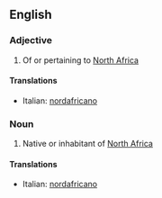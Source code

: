 ==English==

===Adjective===
{{en-adj|-|pos=[[north|North]] [[African]]}}

# Of or pertaining to [[North Africa]]

====Translations====
{{top}}
*Italian: [[nordafricano]]
{{mid}}

{{bottom}}

===Noun===
{{en-noun|sg=[[north|North]] [[African]]}}

# Native or inhabitant of [[North Africa]]

====Translations====
{{top}}
*Italian: [[nordafricano]]
{{mid}}

{{bottom}}